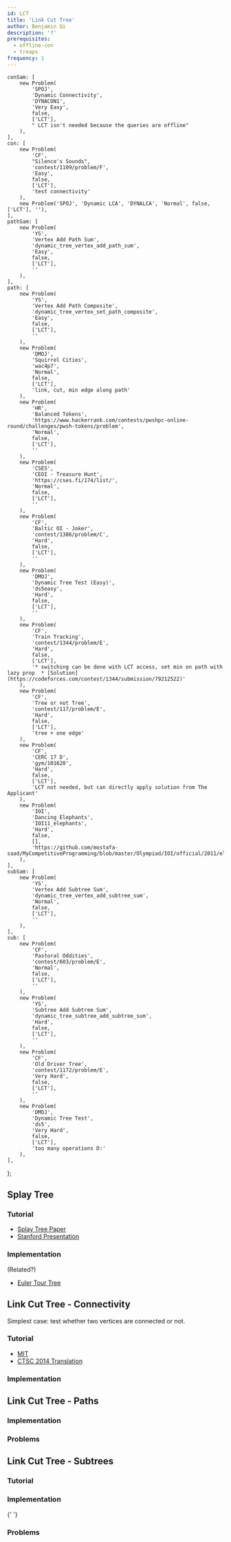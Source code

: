 ```yaml
---
id: LCT
title: 'Link Cut Tree'
author: Benjamin Qi
description: '?'
prerequisites:
  - offline-con
  - treaps
frequency: 1
---
```



	conSam: [
		new Problem(
			'SPOJ',
			'Dynamic Connectivity',
			'DYNACON1',
			'Very Easy',
			false,
			['LCT'],
			" LCT isn't needed because the queries are offline"
		),
	],
	con: [
		new Problem(
			'CF',
			"Silence's Sounds",
			'contest/1109/problem/F',
			'Easy',
			false,
			['LCT'],
			'test connectivity'
		),
		new Problem('SPOJ', 'Dynamic LCA', 'DYNALCA', 'Normal', false, ['LCT'], ''),
	],
	pathSam: [
		new Problem(
			'YS',
			'Vertex Add Path Sum',
			'dynamic_tree_vertex_add_path_sum',
			'Easy',
			false,
			['LCT'],
			''
		),
	],
	path: [
		new Problem(
			'YS',
			'Vertex Add Path Composite',
			'dynamic_tree_vertex_set_path_composite',
			'Easy',
			false,
			['LCT'],
			''
		),
		new Problem(
			'DMOJ',
			'Squirrel Cities',
			'wac4p7',
			'Normal',
			false,
			['LCT'],
			'link, cut, min edge along path'
		),
		new Problem(
			'HR',
			'Balanced Tokens',
			'https://www.hackerrank.com/contests/pwshpc-online-round/challenges/pwsh-tokens/problem',
			'Normal',
			false,
			['LCT'],
			''
		),
		new Problem(
			'CSES',
			'CEOI - Treasure Hunt',
			'https://cses.fi/174/list/',
			'Normal',
			false,
			['LCT'],
			''
		),
		new Problem(
			'CF',
			'Baltic OI - Joker',
			'contest/1386/problem/C',
			'Hard',
			false,
			['LCT'],
			''
		),
		new Problem(
			'DMOJ',
			'Dynamic Tree Test (Easy)',
			'ds5easy',
			'Hard',
			false,
			['LCT'],
			''
		),
		new Problem(
			'CF',
			'Train Tracking',
			'contest/1344/problem/E',
			'Hard',
			false,
			['LCT'],
			'* switching can be done with LCT access, set min on path with lazy prop  * [Solution](https://codeforces.com/contest/1344/submission/79212522)'
		),
		new Problem(
			'CF',
			'Tree or not Tree',
			'contest/117/problem/E',
			'Hard',
			false,
			['LCT'],
			'tree + one edge'
		),
		new Problem(
			'CF',
			'CERC 17 D',
			'gym/101620',
			'Hard',
			false,
			['LCT'],
			'LCT not needed, but can directly apply solution from The Applicant'
		),
		new Problem(
			'IOI',
			'Dancing Elephants',
			'IOI11_elephants',
			'Hard',
			false,
			[],
			'https://github.com/mostafa-saad/MyCompetitiveProgramming/blob/master/Olympiad/IOI/official/2011/elephants.pdf'
		),
	],
	subSam: [
		new Problem(
			'YS',
			'Vertex Add Subtree Sum',
			'dynamic_tree_vertex_add_subtree_sum',
			'Normal',
			false,
			['LCT'],
			''
		),
	],
	sub: [
		new Problem(
			'CF',
			'Pastoral Oddities',
			'contest/603/problem/E',
			'Normal',
			false,
			['LCT'],
			''
		),
		new Problem(
			'YS',
			'Subtree Add Subtree Sum',
			'dynamic_tree_subtree_add_subtree_sum',
			'Hard',
			false,
			['LCT'],
			''
		),
		new Problem(
			'CF',
			'Old Driver Tree',
			'contest/1172/problem/E',
			'Very Hard',
			false,
			['LCT'],
			''
		),
		new Problem(
			'DMOJ',
			'Dynamic Tree Test',
			'ds5',
			'Very Hard',
			false,
			['LCT'],
			'too many operations D:'
		),
	],
};

## Splay Tree

### Tutorial

- [Splay Tree Paper](https://www.cs.cmu.edu/~sleator/papers/self-adjusting.pdf)
- [Stanford Presentation](https://web.stanford.edu/class/archive/cs/cs166/cs166.1146/lectures/08/Slides08.pdf)

### Implementation

<IncompleteSection />

(Related?)

- [Euler Tour Tree](https://codeforces.com/blog/entry/18369)

## Link Cut Tree - Connectivity

Simplest case: test whether two vertices are connected or not.

<Problems problems={problems.conSam} />

### Tutorial

- [MIT](http://courses.csail.mit.edu/6.851/spring12/scribe/L19.pdf)
- [CTSC 2014 Translation](https://www.overleaf.com/read/zbbwngftkrkx?fbclid=IwAR1VJmGscfSZJHejVqU5_2Nlm8-R09pFlU7PpEg_i3CXEd0Qw-dzliSn5RI)

### Implementation

<IncompleteSection />

<Problems problems={problems.con} />

## Link Cut Tree - Paths

<Problems problems={problems.pathSam} />

### Implementation

### Problems

<Problems problems={problems.path} />

<!--

### USACO Camp

(Maybe add descriptions since problems not publicly viewable.)

  * [The Applicant](https://probgate.org/viewproblem.php?pid=578)
    * tree + one edge
  * [Cows Play on a Tree](https://probgate.org/viewproblem.php?pid=259)
    * reverse tree paths
    * HLD + Treap
    * or two LCTs, one for real tree labels and one for query labels

 -->

## Link Cut Tree - Subtrees

<Problems problems={problems.subSam} />

### Tutorial

<Resources>
	<Resource
		source="CF"
		url="https://codeforces.com/blog/entry/67637"
		title="ouuan - Maintaining Subtree Info"
		starred
	></Resource>
</Resources>

### Implementation

<Resources>
	<Resource
		source="Benq"
		title="LCT"
		url="https://github.com/bqi343/USACO/blob/master/Implementations/content/graphs%20(12)/Advanced/LCT.h"
	>
		{' '}
	</Resource>
</Resources>

### Problems

<Problems problems={problems.sub} />
